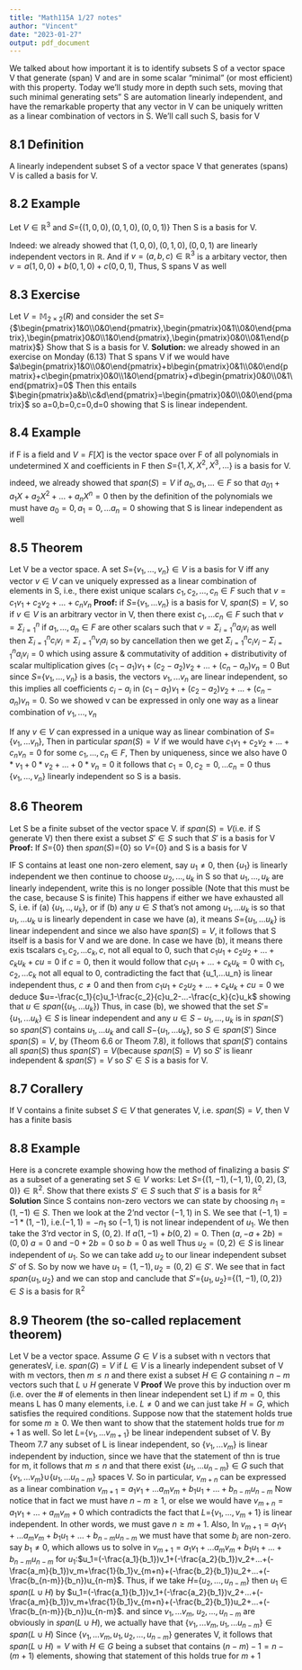 ```yaml
---
title: "Math115A 1/27 notes"
author: "Vincent"
date: "2023-01-27"
output: pdf_document
---
```


We talked about how important it is to identify subsets S of a vector space V that generate (span) V and are in some scalar "minimal" (or most efficient) with this property.\newline
Today we'll study more in depth such sets, moving that such minimal generating sets" S are automation linearly independent, and have the remarkable property that any vector in V can be uniquely written as a linear combination of vectors in S. We'll call such S, basis for V\newline\newline

## 8.1 Definition\newline

A linearly independent subset S of a vector space V that generates (spans) V is called a basis for V.\newline\newline

## 8.2 Example\newline

Let $V\in \mathbb{R}^3$ and $S=${$(1,0,0),(0,1,0),(0,0,1)$} Then S is a basis for V.\newline

Indeed: we already showed that $(1,0,0),(0,1,0),(0,0,1)$ are linearly independent vectors in $\mathbb{R}$. And if $v=(a,b,c)\in \mathbb{R}^3$ is a arbitary vector, then $v=a(1,0,0)+b(0,1,0)+c(0,0,1)$, Thus, S spans V as well\newline

## 8.3 Exercise\newline

Let $V=\mathbb{M}_{2\times 2}(R)$ and consider the set $S=${$\begin{pmatrix}1&0\\0&0\end{pmatrix},\begin{pmatrix}0&1\\0&0\end{pmatrix},\begin{pmatrix}0&0\\1&0\end{pmatrix},\begin{pmatrix}0&0\\0&1\end{pmatrix}$} Show that S is a basis for V.\newline
**Solution: **\newline
we already showed in an exercise on Monday (6.13) That S spans V if we would have $a\begin{pmatrix}1&0\\0&0\end{pmatrix}+b\begin{pmatrix}0&1\\0&0\end{pmatrix}+c\begin{pmatrix}0&0\\1&0\end{pmatrix}+d\begin{pmatrix}0&0\\0&1\end{pmatrix}=0$\newline
Then this entails $\begin{pmatrix}a&b\\c&d\end{pmatrix}=\begin{pmatrix}0&0\\0&0\end{pmatrix}$ so a=0,b=0,c=0,d=0 showing that S is linear independent.\newline\newline

## 8.4 Example\newline

if F is a field and $V=F[X]$ is the vector space over F of all polynomials in undetermined X and coefficients in F then $S=${$1,X,X^2,X^3,...$} is a basis for V.\newline

indeed, we already showed that $span(S)=V$ if $a_0,a_1,...\in F$ so that $a_01+a_1X+a_2X^2+...+a_nX^n=0$ then by the definition of the polynomials we must have $a_0=0,a_1=0,...a_n=0$ showing that S is linear independent as well\newline\newline

## 8.5 Theorem\newline

Let V be a vector space. A set $S=${$v_1,...,v_n$}$\in V$ is a basis for V iff any vector $v\in V$ can ve uniquely expressed as a linear combination of elements in S, i.e., there exist unique scalars $c_1,c_2,...,c_n\in F$ such that $v=c_1v_1+c_2v_2+...+c_nv_n$\newline
**Proof:**\newline
if $S=${$v_1,...v_n$} is a basis for V, $span(S)=V$, so if $v\in V$ is an arbitrary vector in V, then there exist $c_1,...c_n\in F$ such that $v= \Sigma^n_{i=1}$ if $a_1,...,a_n\in F$ are other scalars such that $v=\Sigma^n_{i=1}a_iv_i$ as well then $\Sigma^n_{i=1}c_iv_i=\Sigma^n_{i=1}v_ia_i$ so by cancellation then we get $\Sigma^n_{i=1}c_iv_i-\Sigma^n_{i=1}a_iv_i=0$ which using assure & commutativity of addition + distributivity of scalar multiplication gives $(c_1-a_1)v_1+(c_2-a_2)v_2+...+(c_n-a_n)v_n=0$ But since $S=${$v_1,...,v_n$} is a basis, the vectors $v_1,...v_n$ are linear independent, so this implies all coefficients $c_i-a_i$ in $(c_1-a_1)v_1+(c_2-a_2)v_2+...+(c_n-a_n)v_n=0$. So we showed v can be expressed in only one way as a linear combination of $v_1,...,v_n$\newline

If any $v\in V$ can expressed in a unique way as linear combination of $S=${$v_1,...v_n$}, Then in particular $span(S)=V$ if we would have $c_1v_1+c_2v_2+...+c_nv_n=0$ for some $c_1,...,c_n\in F$, Then by uniqueness, since we also have $0*v_1+0*v_2+...+0*v_n=0$ it follows that $c_1=0,c_2=0,...c_n=0$ thus {$v_1,...,v_n$} linearly independent so S is a basis.\newline\newline

## 8.6 Theorem\newline

Let S be a finite subset of the vector space V. if $span(S)=V$(i.e. if S generate V) then there exist a subset $S' \in S$ such that $S'$ is a basis for V\newline
**Proof:**\newline
If $S=${$0$} then $span(S)=${$0$} so $V=${$0$} and S is a basis for V\newline

IF S contains at least one non-zero element, say $u_1\ne 0$, then {$u_1$} is linearly independent we then continue to choose $u_2,...,u_k$ in S so that $u_1,...,u_k$ are linearly independent, write this is no longer possible (Note that this must be the case, because S is finite)\newline
This happens if either we have exhausted all S, i.e. if\newline
(a) {$u_1,..,u_k$}, or if\newline
(b) any $u\in S$ that's not among $u_1,...u_k$ is so that $u_1,...u_k$ u is linearly dependent\newline
in case we have (a), it means $S=${$u_1,...u_k$} is linear independent and since we also have $span(S)=V$, it follows that S itself is a basis for V and we are done.\newline
In case we have (b), it means there exis tscalars $c_1,c_2,...c_k,c,$ not all equal to 0, such that $c_1u_1+c_2u_2+...+c_ku_k+cu=0$ if $c=0$, then it would follow that $c_1u_1+...+c_ku_k=0$ with  $c_1,c_2,...c_k$ not all equal to 0, contradicting the fact that {u_1,...u_n} is linear independent thus, $c\ne 0$ and then from $c_1u_1+c_2u_2+...+c_ku_k+cu=0$ we deduce $u=-\frac{c_1}{c}u_1-\frac{c_2}{c}u_2-...-\frac{c_k}{c}u_k$ showing that $u\in span(${$u_1,...u_k$}$)$ Thus, in case (b), we showed that the set $S'=${$u_1,...u_k$}$\in S$ is linear independent and any $u\in S-{u_1,...,u_k}$ is in $span(S')$ so $span(S')$ contains $u_1,...u_k$ and call $S-${$u_1,...u_k$}, so $S\in span(S')$ Since $span(S)=V$, by (Theom 6.6 or Theom 7.8), it follows that $span(S')$ contains all $span(S)$ thus $span(S')=V$(because $span(S)=V$) so $S'$ is lieanr independent & $span(S')=V$ so $S'\in S$ is a basis for V.\newline\newline

## 8.7 Corallery\newline

If V contains a finite subset $S\in V$ that generates V, i.e. $span(S)=V$, then V has a finite basis\newline\newline

## 8.8 Example\newline 

Here is a  concrete example showing how the method of finalizing a basis $S'$ as a subset of a generating set $S\in V$ works:\newline 
Let $S=${$(1,-1),(-1,1),(0,2),(3,0)$}$\in \mathbb{R}^2$. Show that there exists $S'\in S$ such that $S'$ is a basis for $\mathbb{R}^2$\newline
**Solution**\newline
Since S contains non-zero vectors we can state by choosing $n_1=(1,-1)\in S$. Then we look at the 2'nd vector $(-1,1)$ in S. We see that $(-1,1)=-1*(1,-1)$, i.e.$(-1,1)=-n_1$ so $(-1,1)$ is not linear independent of $u_1$. We then take the 3'rd vector in S, $(0,2)$. If $a(1,-1)+b(0,2)=0$. Then $(a,-a+2b)=(0,0)$ $a=0$ and $-0+2b=0$ so $b=0$ as well Thus $u_2=(0,2)\in S$ is linear independent of $u_1$. So we can take add $u_2$ to our linear independent subset $S'$ of S. So by now we have $u_1=(1,-1),u_2=(0,2)\in S'$. We see that in fact $span${$u_1,u_2$} and we can stop and canclude that $S'=${$u_1,u_2$}$=${$(1,-1),(0,2)$}$\in S$ is a basis for $\mathbb{R}^2$\newline\newline

## 8.9 Theorem (the so-called replacement theorem)\newline

Let V be a vector space. Assume $G\in V$ is a subset with n vectors that generatesV, i.e. $span(G)=V$ if $L\in V$ is a linearly independent subset of V with m vectors, then $m\le n$ and there exist a subset $H\in G$ containing $n-m$ vectors such that $L \cup H$ generate V\newline
**Proof**\newline
We prove this by induction over m (i.e. over the # of elements in then linear independent set L)\newline
if $m=0$, this means L has 0 many elements, i.e. $L\ne 0$ and we can just take $H=G$, which satisfies the required conditions.\newline
Suppose now that the statement holds true for some $m\ge 0$. We then want to show that the statement holds true for $m+1$ as well.\newline
So let $L=${$v_1,...v_{m+1}$} be linear independent subset of V. By Theom 7.7 any subset of L is linear independent, so {$v_1,...v_m$} is linear independent by induction, since we have that the statement of thn is true for m, it follows that $m\le n$ and that there exist {$u_1,...u_{n-m}$}$\in G$ such that {$v_1,...v_m$}$\cup${$u_1,...u_{n-m}$} spaces V. So in particular, $v_{m+n}$ can be expressed as a linear combination\newline
$v_{m+1}=a_1v_1+...a_mv_m+b_1u_1+...+b_{n-m}u_{n-m}$ Now notice that in fact we must have $n-m\ge 1$, or else we would have $v_{m+n}=a_1v_1+...+a_mv_m+0$ which contradicts the fact that $L=${$v_1,...,v_m+1$} is linear independent. In other words, we must gave $n\ge m+1$. Also, In $v_{m+1}=a_1v_1+...a_mv_m+b_1u_1+...+b_{n-m}u_{n-m}$ we must have that some $b_i$ are non-zero. say $b_1\ne 0$, which allows us to solve in $v_{m+1}=a_1v_1+...a_mv_m+b_1u_1+...+b_{n-m}u_{n-m}$ for $u_1$:$u_1=(-\frac{a_1}{b_1})v_1+(-\frac{a_2}{b_1})v_2+...+(-\frac{a_m}{b_1})v_m+\frac{1}{b_1}v_{m+n}+(-\frac{b_2}{b_1})u_2+...+(-\frac{b_{n-m}}{b_n})u_{n-m}$. Thus, if we take $H=${$u_2,...,u_{n-m}$} then $u_1\in span(L\cup H)$ by $u_1=(-\frac{a_1}{b_1})v_1+(-\frac{a_2}{b_1})v_2+...+(-\frac{a_m}{b_1})v_m+\frac{1}{b_1}v_{m+n}+(-\frac{b_2}{b_1})u_2+...+(-\frac{b_{n-m}}{b_n})u_{n-m}$. and since $v_1,...v_m$, $u_2,...,u_{n-m}$ are obviously in $span(L\cup H)$, we actually have that {$v_1,...v_m, u_1,...u_{n-m}$}$\in span(L\cup H)$ Since {$v_1,...v_m, u_1,u_2,...,u_{n-m}$} generates V, it follows that $span(L\cup H)=V$ with $H\in G$ being a subset that contains $(n-m)-1=n-(m+1)$ elements, showing that statement of this holds true for $m+1$











